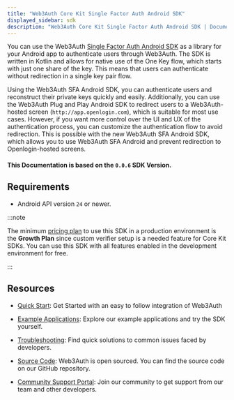 ```yaml
---
title: "Web3Auth Core Kit Single Factor Auth Android SDK"
displayed_sidebar: sdk
description: "Web3Auth Core Kit Single Factor Auth Android SDK | Documentation - Web3Auth"
---
```


You can use the Web3Auth [Single Factor Auth Android SDK](https://github.com/Web3Auth/single-factor-auth-android) as a library for your Android app to
authenticate users through Web3Auth. The SDK is written in Kotlin and allows for native use of the One Key flow, which starts with just one share of
the key. This means that users can authenticate without redirection in a single key pair flow.

Using the Web3Auth SFA Android SDK, you can authenticate users and reconstruct their private keys quickly and easily. Additionally, you can use the
Web3Auth Plug and Play Android SDK to redirect users to a Web3Auth-hosted screen (`http://app.openlogin.com`), which is suitable for most use cases.
However, if you want more control over the UI and UX of the authentication process, you can customize the authentication flow to avoid redirection.
This is possible with the new Web3Auth SFA Android SDK, which allows you to use Web3Auth SFA Android and prevent redirection to Openlogin-hosted
screens.

#### This Documentation is based on the `0.0.6` SDK Version.

## Requirements

- Android API version `24` or newer.

:::note

The minimum [pricing plan](https://web3auth.io/pricing.html) to use this SDK in a production environment is the **Growth Plan** since custom verifier
setup is a needed feature for Core Kit SDKs. You can use this SDK with all features enabled in the development environment for free.

:::

## Resources

- [Quick Start](/quick-start?product=CORE_KIT&sdk=SFA_ANDROID&framework=ANDROID&stepIndex=0): Get Started with an easy to follow integration of
  Web3Auth

- [Example Applications](/examples?product=Core+Kit&sdk=Single+Factor+Auth+Android+SDK): Explore our example applications and try the SDK yourself.

- [Troubleshooting](/troubleshooting): Find quick solutions to common issues faced by developers.

- [Source Code](https://github.com/Web3Auth/single-factor-auth-android): Web3Auth is open sourced. You can find the source code on our GitHub
  repository.

- [Community Support Portal](https://web3auth.io/community/c/help-core-kit/core-kit-sfa-android/26): Join our community to get support from our team
  and other developers.
